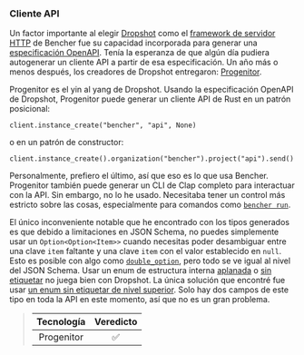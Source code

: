 ### Cliente API

Un factor importante al elegir [Dropshot][github dropshot] como el
[framework de servidor HTTP][http server framework] de Bencher
fue su capacidad incorporada para generar una [especificación OpenAPI][openapi spec].
Tenía la esperanza de que algún día pudiera autogenerar un cliente API a partir de esa especificación.
Un año más o menos después, los creadores de Dropshot entregaron: [Progenitor][github progenitor].

Progenitor es el yin al yang de Dropshot.
Usando la especificación OpenAPI de Dropshot, Progenitor puede generar un cliente API de Rust
en un patrón posicional:

```
client.instance_create("bencher", "api", None)
```

o en un patrón de constructor:

```
client.instance_create().organization("bencher").project("api").send()
```

Personalmente, prefiero el último,
así que eso es lo que usa Bencher.
Progenitor también puede generar un CLI de Clap completo para interactuar con la API.
Sin embargo, no lo he usado.
Necesitaba tener un control más estricto sobre las cosas,
especialmente para comandos como [`bencher run`][bencher run].

El único inconveniente notable que he encontrado con los tipos generados es que
debido a limitaciones en JSON Schema, no puedes simplemente usar un `Option<Option<Item>>`
cuando necesitas poder desambiguar entre una clave `item` faltante y una clave `item` con el valor establecido en `null`.
Esto es posible con algo como [`double_option`][docs serde with double option],
pero todo se ve igual al nivel del JSON Schema.
Usar un enum de estructura interna [aplanada][serde flattened] o [sin etiquetar][serde untagged]
no juega bien con Dropshot.
La única solución que encontré fue usar [un enum sin etiquetar de nivel superior][github bencher json update project].
Solo hay dos campos de este tipo en toda la API en este momento,
así que no es un gran problema.

> | Tecnología | Veredicto |
> | :--------: | :-------: |
> | Progenitor |    ✅    |

[github dropshot]: https://github.com/oxidecomputer/dropshot
[github progenitor]: https://github.com/oxidecomputer/progenitor
[http server framework]: #http-server-framework
[openapi spec]: https://swagger.io/specification/
[bencher run]: /es/docs/explanation/bencher-run/
[docs serde with double option]: https://docs.rs/serde_with/3.12.0/serde_with/rust/double_option/index.html
[serde flattened]: https://serde.rs/attr-flatten.html
[serde untagged]: https://serde.rs/enum-representations.html#untagged
[github bencher json update project]: https://github.com/bencherdev/bencher/blob/aba3d219a3cc09547a0a333df3e5c5b699a929f7/lib/bencher_json/src/project/mod.rs#L90

